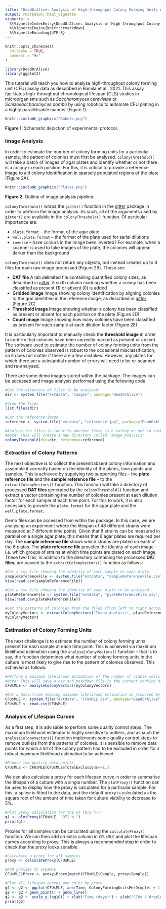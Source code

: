 ```yaml
---
title: "DeadOrAlive: Analysis of High-throughput Colony Forming Units Assays"
output: rmarkdown::html_vignette
vignette: >
  %\VignetteIndexEntry{DeadOrAlive: Analysis of High-throughput Colony Forming Units Assays}
  %\VignetteEngine{knitr::rmarkdown}
  %\VignetteEncoding{UTF-8}
---
```


```r
knitr::opts_chunk$set(
  collapse = TRUE,
  comment = "#>"
)
```

```r
library(DeadOrAlive)
library(ggplot2)
```

This tutorial will teach you how to analyse high-throughput colony forming unit (CFU) assay data as described in Romila et al., 2021. This assay facilitates high-throughput chronological lifespan (CLS) studies in microorganisms such as *Saccharomyces cerevisiae* or *Schizosaccharomyces pombe* by using robotics to automate CFU plating in a highly parallelisable manner (Figure 1).

```r
knitr::include_graphics("Robots.png")
```

**Figure 1**: Schematic depiction of experimental protocol.

### Image Analysis

In order to estimate the number of colony forming units for a particular sample, the pattern of colonies must first be analysed. `colonyThreshold()` will take a batch of images of agar plates and identify whether or not there is a colony in each position. For this, it is critical to provide a reference image to aid colony identification in sparsely populated regions of the plate (Figure 2A).

```r
knitr::include_graphics("Plates.png")
```
**Figure 2**: Outline of image analysis pipeline.

`colonyThreshold()` wraps the `gitter()` function in the [gitter](http://omarwagih.github.io/gitter/) package in order to perform the image analysis. As such, all of the arguments used by `gitter()` are available in the `colonyThreshold()` function. Of particular importance are:

* `plate.format` – the format of the agar plate
* `well.plate.format` – the format of the plate used for serial dilutions
* `inverse` – have colours in the image been inverted? For example, when a scanner is used to take images of the plate, the colonies will appear darker than the background

`colonyThreshold()` does not return any objects, but instead creates up to 4 files for each raw image processed (Figure 2B). These are:

* **DAT file** A tab delimited file containing quantified colony sizes, as described in [gitter](http://omarwagih.github.io/gitter/#gettingstarted). A sixth column marking whether a colony has been classified as present (1) or absent (0) is added
* **Gridded image** Image showing colony identification by aligning colonies to the grid identified in the reference image, as described in [gitter](http://omarwagih.github.io/gitter/#gettingstarted) (Figure 2C)
* **Threshold image** Image showing whether a colony has been classified as present or absent for each position on the plate (Figure 2D)
* **Count image** Image showing how many colonies have been classified as present for each sample at each dilution factor (Figure 2E)
 
It is particularly important to manually check the **threshold image** in order to confirm that colonies have been correctly marked as present or absent. The software used to estimate the number of colony forming units from the pattern of colonies observed is robust to the occasional misclassification, so it does not matter if there are a few mistakes. However, any plates for which there are a substantial number of errors will need to be re-scanned and re-analysed.

There are some demo images stored within the package. The images can be accessed and image analysis performed using the following code:
```r
#Get the directory of files to be analysed
dir <- system.file("extdata", "images", package="DeadOrAlive")

#View the files
list.files(dir)

#Get the reference image
reference <- system.file("extdata", "reference.jpg", package="DeadOrAlive")

#Analyse the files to identify whether there is a colony or not in each position
#Note: This will create a new directory called 'Image_Analysis'
colonyThreshold(dir=dir, reference=reference)
```

### Extraction of Colony Patterns

The next objective is to collect the present/absent colony information and assemble it correctly based on the identity of the plates, time points and samples. This is achieved by supplying two supporting files – the **plate reference file** and the **sample reference file** – to the `extractColonyVectors()` function. This function will take a directory of processed **DAT files** generated by the `colonyThreshold()` function and extract a vector containing the number of colonies present at each dilution factor for each sample at each time point. For this to work, it is also necessary to provide the `plate.format` for the agar plate and the `well.plate.format`.

Demo files can be accessed from within the package. In this case, we are analysing an experiment where the lifespan of 48 different strains were measured at 7 different time points. Given that 8 strains can be measured in parallel on a single agar plate, this means that 6 agar plates are required per day. The **sample reference file** shows which strains are plated on each of the 6 plates. The **plate reference file** provides the identity of each image - i.e. which groups of strains at which time points are plated on each image. These two files, in addition to the directory containing the processed **DAT files**, are passed to the `extractColonyVectors()` function as follows:

```r
#Get a csv file showing the identity of each sample on each plate
sampleReferenceFile <- system.file("extdata", "sampleReferenceFile.csv", package="DeadOrAlive")
View(read.csv(sampleReferenceFile))

#Get a csv file showing the identity of each plate to be analysed
plateReferenceFile <- system.file("extdata", "plateReferenceFile.csv", package="DeadOrAlive")
View(read.csv(plateReferenceFile))

#Get the patterns of colonies from the files (from left to right across the plate)
myColonyVectors <- extractColonyVectors("Image_Analysis", plateReferenceFile, sampleReferenceFile)
myColonyVectors
```

### Estimation of Colony Forming Units

The next challenge is to estimate the number of colony forming units present for each sample at each time point. This is achieved via maximum likelihood estimation using the `analyseColonyVectors()` function – that is to say, the function determines what number of colony forming units in the culture is most likely to give rise to the pattern of colonies observed. This achieved as follows:

```r
#Perform a maximum likelihood estimation of the number of viable cells
#Note: This will save a csv and markdown file in the current working directory
CFUsMLE <- analyseColonyVectors(myColonyVectors)
```

```r
#Get a data.frame showing maximum likelihood estimation as produced by analyseColonyVectors
CFUsMLE <- system.file("extdata", "CFUsMLE.csv", package="DeadOrAlive")
CFUsMLE <- read.csv(CFUsMLE)
```

### Analysis of Lifespan Curves

As a first step, it is advisable to perform some quality control steps. The maximum likelihood estimator is highly sensitive to outliers, and as such the `analyseColonyVectors()` function implements some quality control steps to remove outliers from the patterns of colonies. It is sensible to remove data points for which a lot of the colony pattern had to be excluded in order for a robust maximum likelihood estimation to be achieved:

```r
#Remove low quality data points
CFUsMLE <- CFUsMLE[CFUsMLE$TotalExclusions<=1,]
```

We can also calculate a proxy for each lifespan curve in order to summarise the lifespan of a culture with a single number. The `plotProxy()` function can be used to display how the proxy is calculated for a particular sample. For this, a spline is fitted to the data, and the default proxy is calculated as the square root of the amount of time taken for culture viability to decrease to 5%.

```r
#Plot proxy calculation for the wt (972 h-)
g1 <- plotProxy(CFUsMLE, "972 h-")
print(g1)
```

Proxies for all samples can be calculated using the `calculateProxy()` function. We can then add an extra column in `CFUsMLE` and plot the lifespan curves according to proxy. This is always a recommended step in order to check that the proxy looks sensible.

```r
#Calculate a proxy for all samples
proxy <- calculateProxy(CFUsMLE)

#Add proxies to CFUsMLE
CFUsMLE$Proxy <- proxy$Proxy[match(CFUsMLE$Sample, proxy$Sample)]

#Plot all lifespan curves and color by proxy
g2 <- g2 <- ggplot(CFUsMLE, aes(Time, ColonyFormingUnitsPerDroplet + 1, group=Sample, color=Proxy))
g2 <- g2 + geom_point() + geom_line()
g2 <- g2 +  scale_y_log10() + xlab("Time (days)") + ylab("CFUs / droplet + 1") + scale_color_viridis_c()
print(g2)
```